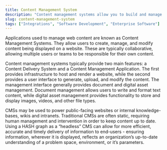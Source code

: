 ```yaml
---
title: Content Management System
description: "Content management systems allow you to build and manage websites."
slug: content-management-system
tags: ["Integrations", "Software Development", "Enterprise Software"]
---
```


Applications used to manage web content are known as Content Management Systems. They allow users to create, manage, and modify content being displayed on a website. These are typically collaborative, allowing multiple users or teams to be responsible for their own content.

Content management systems typically provide two main features: a Content Delivery System and a Content Management Application. The first provides infrastructure to host and render a website, while the second provides a user interface to generate, upload, and modify the content. The management interface generally provides document and digital asset management. Document management allows users to write and format text content, while digital asset management provides functionality to store and display images, videos, and other file types.

CMSs may be used to power public-facing websites or internal knowledge-bases, wikis and intranets. Traditional CMSs are often static, requiring human management and intervention in order to keep content up to date. Using a HASH graph as a “headless” CMS can allow for more efficient, accurate and timely delivery of information to end-users - ensuring information, wherever it is displayed, reflects an organization’s up-to-date understanding of a problem space, environment, or it’s parameters.